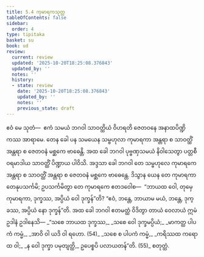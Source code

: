 ```yaml
---
title: 5.4 ကုမာရကသုတ္တ
tableOfContents: false
sidebar:
  order: 4
type: tipitaka
basket: su
book: ud
review:
  current: review
  updated: '2025-10-20T18:25:08.376843'
  updated_by: ''
  notes: ''
  history:
  - state: review
    date: '2025-10-20T18:25:08.376843'
    updated_by: ''
    notes: ''
    previous_state: draft
---
```



<DynamicBreadcrumb />


<ReviewStatus review={frontmatter.review} showDetails={true} />

<HypothesisAnnotation frontmatter={frontmatter} />

<Division number="44" book="ud" e="ch" v="18" p="137">

<Paragraph number="377" book="ud">
ဧဝံ မေ သုတံ—  ဧကံ သမယံ ဘဂဝါ သာဝတ္ထိယံ ဝိဟရတိ ဇေတဝနေ အနာထပိဏ္ဍိကဿ အာရာမေ. တေန ခေါ ပန သမယေန သမ္ဗဟုလာ ကုမာရကာ အန္တရာ စ သာဝတ္ထိံ အန္တရာ စ ဇေတဝနံ မစ္ဆကေ ဗာဓေန္တိ.
</Paragraph>

<Paragraph number="378" book="ud">
အထ ခေါ ဘဂဝါ ပုဗ္ဗဏှသမယံ နိဝါသေတွာ ပတ္တစီဝရမာဒါယ သာဝတ္ထိံ ပိဏ္ဍာယ ပါဝိသိ. အဒ္ဒသာ ခေါ ဘဂဝါ တေ သမ္ဗဟုလေ ကုမာရကေ အန္တရာ စ သာဝတ္ထိံ အန္တရာ စ ဇေတဝနံ မစ္ဆကေ ဗာဓေန္တေ. ဒိသွာန ယေန တေ ကုမာရကာ တေနုပသင်္ကမိ; ဥပသင်္ကမိတွာ တေ ကုမာရကေ ဧတဒဝေါစ—  “ဘာယထ ဝေါ, တုမှေ ကုမာရကာ, ဒုက္ခဿ, အပ္ပိယံ ဝေါ ဒုက္ခန်”တိ? “ဧဝံ, ဘန္တေ, ဘာယာမ မယံ, ဘန္တေ, ဒုက္ခဿ, အပ္ပိယံ နော ဒုက္ခန်”တိ.
</Paragraph>

<Paragraph number="379" book="ud">
အထ ခေါ ဘဂဝါ ဧတမတ္ထံ ဝိဒိတွာ တာယံ ဝေလာယံ ဣမံ ဥဒါနံ ဥဒါနေသိ—
</Paragraph>

<Paragraph number="380" type="verses" book="ud">
_“သစေ ဘာယထ ဒုက္ခဿ,_  
_သစေ ဝေါ ဒုက္ခမပ္ပိယံ;_  
_မာကတ္ထ ပါပကံ ကမ္မံ,_  
_အာဝိ ဝါ ယဒိ ဝါ ရဟော. (54)_  

</Paragraph>

<Paragraph number="381" type="verses" book="ud">
_သစေ စ ပါပကံ ကမ္မံ,_  
_ကရိဿထ ကရောထ ဝါ;_  
_န ဝေါ ဒုက္ခာ ပမုတျတ္ထိ,_  
ဥပေစ္စပိ ပလာယတန်”တိ. (55)_  


</Paragraph>
</Division>

<Paragraph number="382" type="center" book="ud">
စတုတ္ထံ.
</Paragraph>